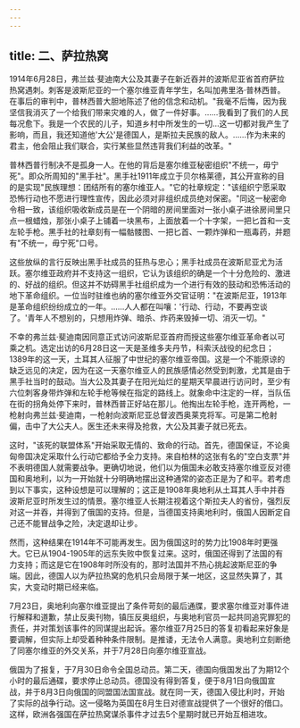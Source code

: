 ```yaml
---
---
---
```

title: 二、萨拉热窝
---



1914年6月28日，弗兰兹·斐迪南大公及其妻子在新近吞并的波斯尼亚省首府萨拉热窝遇刺。刺客是波斯尼亚的一个塞尔维亚青年学生，名叫加弗里洛·普林西普。在事后的审判中，普林西普大胆地陈述了他的信念和动机。"我毫不后悔，因为我坚信我消灭了一个给我们带来灾难的人，做了一件好事。……我看到了我们的人民每况愈下。我是一个农民的儿子，知道乡村中所发生的一切…这一切都对我产生了影响，而且，我还知道他'大公'是德国人，是斯拉夫民族的敌人。……作为未来的君主，他会阻止我们联合，实行某些显然违背我们利益的改革。"

普林西普行制决不是孤身一人。在他的背后是塞尔维亚秘密组织"不统一，毋宁死"。即众所周知的"黑手社"。黑手社1911年成立于贝尔格莱德，其公开宣称的目的是实现"民族理想：团结所有的塞尔维亚人。"它的社章规定："该组织宁愿采取恐怖行动也不愿进行理性宣传，因此必须对非组织成员绝对保密。"同这一秘密命令相一致，该组织吸收新成员是在一个阴暗的房间里面对一张小桌子进徐房间里只点一根蜡烛，那张小桌子上铺着一块黑布，上面放着一个十字架，一把匕首和一支左轮手枪。黑手社的社章刻有一幅骷髅图、一把匕首、一颗炸弹和一瓶毒药，并题有"不统一，毋宁死"口号。

这些放纵的言行反映出黑手社成员的狂热与忠心；黑手社成员在波斯尼亚尤为活跃。塞尔维亚政府并不支持这一组织，它认为该组织的确是一个十分危险的、激进的、好战的组织。但这并不妨碍黑手社组织成为一个进行有效的鼓动和恐怖活动的地下革命组织。一位当时驻维也纳的塞尔维亚外交官证明："在波斯尼亚，1913年是革命组织纷纷成立的一年。……人人都在叫嚷：'行动、行动，不要再空谈了。'青年人不想别的，只想用炸弹、暗杀、炸药来毁掉一切、消灭一切。"

不幸的弗兰兹·斐迪南因同意正式访问波斯尼亚首府而授这些塞尔维亚革命者以可乘之机。选定出访的6月28日这一天是圣维多夫丹节，科索沃战役的纪念日；1389年的这一天，土耳其人征服了中世纪的塞尔维亚帝国。这是一个不能原谅的缺乏远见的决定，因为在这一天塞尔维亚人的民族感情必然受到刺激，尤其是由于黑手社当时的鼓动。当大公及其妻子在阳光灿烂的星期天早晨进行访问时，至少有六位刺客身带炸弹和左轮手枪等候在指定的路线上。就象命中注定的一样，当队伍在街的拐角处停下来时，普林西普正好站在那儿。他掏出左轮手枪，连开两枪，一枪射向弗兰兹·斐迪南，一枪射向波斯尼亚总督波西奥莱克将军。可是第二枪射偏，击中了大公夫人。医生还未来得及抢救，大公及其妻子就已死去。

这时，"该死的联盟体系"开始采取无情的、致命的行动。首先，德国保证，不论奥匈帝国决定采取什么行动它都给予全力支持。来自柏林的这张有名的"空白支票"并不表明德国人就需要战争。更确切地说，他们以为俄国未必敢支持塞尔维亚反对德国和奥地利，以为一开始就十分明确地摆出这种通常的姿态正是为了和平。若考虑到以下事实，这种设想是可以理解的；这正是1908年奥地利从土耳其人手中并吞波斯尼亚时所发生过的情景。塞尔维亚人长期注视着这个斯拉夫人的省份，强烈反对这一并吞，并得到了俄国的支持。但是，当德国支持奥地利时，俄国人因断定自己还不能冒战争之险，决定退却让步。

然而，这种结果在1914年不可能再发生。因为俄国这时的势力比1908年时更强大。它已从1904-1905年的远东失败中恢复过来。这时，俄国还得到了法国的有力支持；而这是它在1908年时所没有的，那时法国并不热心挑起波斯尼亚的争端。因此，德国人以为萨拉热窝的危机只会局限于某一地区，这显然失算了，其实，大变动时期已经来临。

7月23日，奥地利向塞尔维亚提出了条件苛刻的最后通牒，要求塞尔维亚对事件进行解释和道歉，禁止反奥刊物，镇压反奥组织，与奥地利官员一起共同追究罪犯的责任，并对策划该事件的同谋提出起诉。塞尔维亚7月25日的答复初看起来好象是要调解，但实际上却受着种种条件限制。是推诿，无法令人满意。奥地利立刻断绝了同塞尔维亚的外交关系，并于7月28日向塞尔维亚宣战。

俄国为了报复，于7月30日命令全国总动员。第二天，德国向俄国发出了为期12个小时的最后通碟，要求停止总动员。德国没有得到答复，便于8月1日向俄国宣战，并于8月3日向俄国的同盟国法国宣战。就在同一天，德国入侵比利时，开始了实际的战争行动。这一侵略为英国在8月生日对德宣战提供了一个很好的借口。这样，欧洲各强国在萨拉热窝谋杀事件才过去5个星期时就已开始互相进攻。